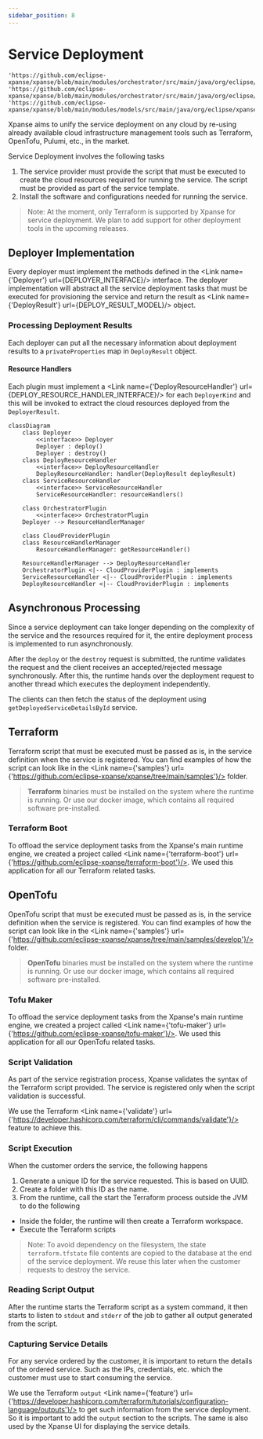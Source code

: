 ```yaml
---
sidebar_position: 8
---
```


# Service Deployment


    'https://github.com/eclipse-xpanse/xpanse/blob/main/modules/orchestrator/src/main/java/org/eclipse/xpanse/modules/orchestrator/deployment/DeployResourceHandler.java';
    'https://github.com/eclipse-xpanse/xpanse/blob/main/modules/orchestrator/src/main/java/org/eclipse/xpanse/modules/orchestrator/deployment/Deployer.java';
    'https://github.com/eclipse-xpanse/xpanse/blob/main/modules/models/src/main/java/org/eclipse/xpanse/modules/models/service/deploy/DeployResult.java';

Xpanse aims to unify the service deployment on any cloud by re-using already available cloud infrastructure management tools such
as Terraform, OpenTofu, Pulumi, etc., in the market.

Service Deployment involves the following tasks

1. The service provider must provide the script that must be executed to create the cloud resources
   required for running the service. The script must be provided as part of the service template.
2. Install the software and configurations needed for running the service.

> Note: At the moment, only Terraform is supported by Xpanse for service deployment. We plan to add support for other
> deployment tools in the upcoming releases.

## Deployer Implementation

Every deployer must implement the methods defined in the <Link name={'Deployer'} url={DEPLOYER_INTERFACE}/> interface.
The deployer implementation will abstract all the service deployment tasks that must be executed for provisioning the service and return the result as <Link name={'DeployResult'} url={DEPLOY_RESULT_MODEL}/> object.

### Processing Deployment Results

Each deployer can put all the necessary information about deployment results to a `privateProperties` map in `DeployResult` object.

#### Resource Handlers

Each plugin must implement a <Link name={'DeployResourceHandler'} url={DEPLOY_RESOURCE_HANDLER_INTERFACE}/> for each `DeployerKind` and this will be invoked to extract the cloud resources deployed from the `DeployerResult`.

```mermaid
classDiagram
    class Deployer
        <<interface>> Deployer
        Deployer : deploy()
        Deployer : destroy()
    class DeployResourceHandler
        <<interface>> DeployResourceHandler
        DeployResourceHandler: handler(DeployResult deployResult)
    class ServiceResourceHandler
        <<interface>> ServiceResourceHandler
        ServiceResourceHandler: resourceHandlers()

    class OrchestratorPlugin
        <<interface>> OrchestratorPlugin
    Deployer --> ResourceHandlerManager

    class CloudProviderPlugin
    class ResourceHandlerManager
        ResourceHandlerManager: getResourceHandler()

    ResourceHandlerManager --> DeployResourceHandler
    OrchestratorPlugin <|-- CloudProviderPlugin : implements
    ServiceResourceHandler <|-- CloudProviderPlugin : implements
    DeployResourceHandler <|-- CloudProviderPlugin : implements
```

## Asynchronous Processing

Since a service deployment can take longer depending on the complexity of the service and the resources required for it,
the entire deployment process is implemented to run asynchronously.

After the `deploy` or the `destroy` request is submitted, the runtime validates the request and the client receives an
accepted/rejected message synchronously. After this, the runtime hands over the deployment request to another thread which executes the deployment independently.

The clients can then fetch the status of the deployment using `getDeployedServiceDetailsById` service.

## Terraform

Terraform script that must be executed must be passed as is, in the service definition when the service is registered.
You can find examples of how the script can look like in
the <Link name={'samples'} url={'https://github.com/eclipse-xpanse/xpanse/tree/main/samples'}/> folder.

> **Terraform** binaries must be installed on the system where the runtime is running. Or use our docker image, which
> contains all required software pre-installed.

### Terraform Boot

To offload the service deployment tasks from the Xpanse's main runtime engine, we created a project called <Link name={'terraform-boot'} url={'https://github.com/eclipse-xpanse/terraform-boot'}/>.
We used this application for all our Terraform related tasks.

## OpenTofu

OpenTofu script that must be executed must be passed as is, in the service definition when the service is registered.
You can find examples of how the script can look like in
the <Link name={'samples'} url={'https://github.com/eclipse-xpanse/xpanse/tree/main/samples/develop'}/> folder.

> **OpenTofu** binaries must be installed on the system where the runtime is running. Or use our docker image, which
> contains all required software pre-installed.

### Tofu Maker

To offload the service deployment tasks from the Xpanse's main runtime engine, we created a project called <Link name={'tofu-maker'} url={'https://github.com/eclipse-xpanse/tofu-maker'}/>.
We used this application for all our OpenTofu related tasks.

### Script Validation

As part of the service registration process, Xpanse validates the syntax of the Terraform script provided. The service
is registered only when the script validation is successful.

We use the Terraform <Link name={'validate'} url={'https://developer.hashicorp.com/terraform/cli/commands/validate'}/> feature to achieve
this.

### Script Execution

When the customer orders the service, the following happens

1. Generate a unique ID for the service requested. This is based on UUID.
2. Create a folder with this ID as the name.
3. From the runtime, call the start the Terraform process outside the JVM to do the following

-   Inside the folder, the runtime will then create a Terraform workspace.
-   Execute the Terraform scripts

> Note: To avoid dependency on the filesystem, the state `terraform.tfstate` file contents are copied to the database at
> the end of the service deployment. We reuse this later when the customer requests to destroy the service.

### Reading Script Output

After the runtime starts the Terraform script as a system command, it then starts to listen to `stdout` and `stderr` of
the job to gather all output generated from the script.

### Capturing Service Details

For any service ordered by the customer, it is important to return the details of the ordered service. Such as the IPs,
credentials, etc. which the customer must use to start consuming the service.

We use the
Terraform `output` <Link name={'feature'} url={'https://developer.hashicorp.com/terraform/tutorials/configuration-language/outputs'}/> to get
such information from the service deployment. So it is important to add the `output` section to the scripts. The same
is also used by the Xpanse UI for displaying the service details.
